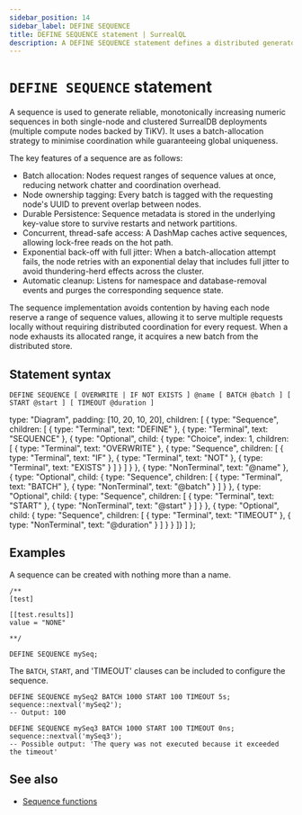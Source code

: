 ```yaml
---
sidebar_position: 14
sidebar_label: DEFINE SEQUENCE
title: DEFINE SEQUENCE statement | SurrealQL
description: A DEFINE SEQUENCE statement defines a distributed generator of monotonically increasing numeric sequences.
---
```


# `DEFINE SEQUENCE` statement

<Since v="v3.0.0-alpha.2" />

A sequence is used to generate reliable, monotonically increasing numeric sequences in both single-node and clustered SurrealDB deployments (multiple compute nodes backed by TiKV). It uses a batch-allocation strategy to minimise coordination while guaranteeing global uniqueness.

The key features of a sequence are as follows:

* Batch allocation: Nodes request ranges of sequence values at once, reducing network chatter and coordination overhead.
* Node ownership tagging: Every batch is tagged with the requesting node's UUID to prevent overlap between nodes.
* Durable Persistence: Sequence metadata is stored in the underlying key-value store to survive restarts and network partitions.
* Concurrent, thread-safe access: A DashMap caches active sequences, allowing lock-free reads on the hot path.
* Exponential back-off with full jitter: When a batch-allocation attempt fails, the node retries with an exponential delay that includes full jitter to avoid thundering-herd effects across the cluster.
* Automatic cleanup: Listens for namespace and database-removal events and purges the corresponding sequence state.

The sequence implementation avoids contention by having each node reserve a range of sequence values, allowing it to serve multiple requests locally without requiring distributed coordination for every request. When a node exhausts its allocated range, it acquires a new batch from the distributed store.

## Statement syntax

<Tabs syncKey="define-sequence-statement">
  <TabItem label="SurrealQL Syntax">

```syntax title="SurrealQL Syntax"
DEFINE SEQUENCE [ OVERWRITE | IF NOT EXISTS ] @name [ BATCH @batch ] [ START @start ] [ TIMEOUT @duration ]
```

  </TabItem>
  <TabItem label="Railroad Diagram">

  type: "Diagram",
  padding: [10, 20, 10, 20],
  children: [
    { type: "Sequence", children: [
      { type: "Terminal", text: "DEFINE" },
      { type: "Terminal", text: "SEQUENCE" },
      { type: "Optional", child: { type: "Choice", index: 1, children: [ { type: "Terminal", text: "OVERWRITE" }, { type: "Sequence", children: [ { type: "Terminal", text: "IF" }, { type: "Terminal", text: "NOT" }, { type: "Terminal", text: "EXISTS" } ] } ] } },
      { type: "NonTerminal", text: "@name" },
      { type: "Optional", child: { type: "Sequence", children: [ { type: "Terminal", text: "BATCH" }, { type: "NonTerminal", text: "@batch" } ] } },
      { type: "Optional", child: { type: "Sequence", children: [ { type: "Terminal", text: "START" }, { type: "NonTerminal", text: "@start" } ] } },
      { type: "Optional", child: { type: "Sequence", children: [ { type: "Terminal", text: "TIMEOUT" }, { type: "NonTerminal", text: "@duration" } ] } }
    ]}
  ]
};

<RailroadDiagram ast={defineSequenceAst} className="my-6" />

  </TabItem>
</Tabs>

## Examples

A sequence can be created with nothing more than a name.

```surql
/**
[test]

[[test.results]]
value = "NONE"

**/

DEFINE SEQUENCE mySeq;
```

The `BATCH`, `START`, and 'TIMEOUT' clauses can be included to configure the sequence.

```surql
DEFINE SEQUENCE mySeq2 BATCH 1000 START 100 TIMEOUT 5s;
sequence::nextval('mySeq2');
-- Output: 100

DEFINE SEQUENCE mySeq3 BATCH 1000 START 100 TIMEOUT 0ns;
sequence::nextval('mySeq3');
-- Possible output: 'The query was not executed because it exceeded the timeout'
```

## See also

* [Sequence functions](/docs/surrealql/functions/database/sequence)